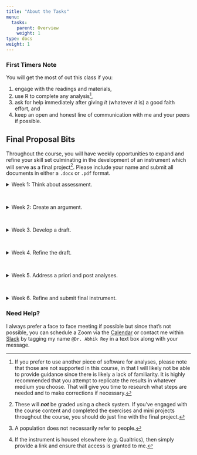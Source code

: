 ```yaml
---
title: "About the Tasks"
menu:
  tasks:
    parent: Overview
    weight: 1
type: docs
weight: 1
---
```


### First Timers Note
You will get the most of out this class if you:

1. engage with the readings and materials,
2. use R to complete any analysis^[If you prefer to use another piece of software for analyses, please note that those are not supported in this course, in that I will likely not be able to provide guidance since there is likely a lack of familiarity. It is highly recommended that you attempt to replicate the results in whatever medium you choose. That will give you time to research what steps are needed and to make corrections if necessary.],
3. ask for help immediately after giving *it* (whatever *it* is) a good faith effort, and
4. keep an open and honest line of communication with me and your peers if possible.

## Final Proposal Bits

Throughout the course, you will have weekly opportunities to expand and refine your skill set culminating in the development of an instrument which will serve as a final project^[These will ***not*** be graded using a check system. If you've engaged with the course content and completed the exercises and mini projects throughout the course, you should do just fine with the final project.]. Please include your name and submit all documents in either a `.docx` or `.pdf` format.

<div id="anchorwk1"> 
<details><summary>Week 1: Think about assessment.</summary>
<br>
<p>
Construct a one paragraph case for a population^[A population does not necessarily refer to people.] that needs to be researched, why it should be be studied, and how the data would be quantitative.
</p>
</details>
</div>
<br>

<div id="anchorwk2">
<details><summary>Week 2: Create an argument. </summary>
<br>
<p>
Submit a one to three page proposal outlining specific questions that you would like to assess and then describe an instrument that would be used to assess those items. Include general details on what measures would be used. 
</p>
</details>
</div>
<br>

<div id="anchorwk3">
<details><summary>Week 3. Develop a draft.</summary>
<br>
<p>
Create a draft of your instrument^[If the instrument is housed elsewhere (e.g. Qualtrics), then simply provide a link and ensure that access is granted to me.] by whatever medium you choose. Map the measures directly to the items and group them if possible. 
</p>
</details>
</div>
<br>

<div id="anchorwk4">
<details><summary>Week 4. Refine the draft.</summary>
<br>
<p>
Based on feedback, amend the instrument if necessary and resubmit for further assessment. Explicitly detail what changes were made using a matrix. After approval, administer the instrument for a simulation of responses.
</p>
</details>
</div>
<br>

<div id="anchorwk5">
<details><summary>Week 5. Address a priori and post analyses.</summary>
<br>
<p>
Submit a one to three page with a description of what approaches were used to assess validity and reliability, a copy of your simulated data in a csv file, and an R script or a step-by-step set of instructions on what you did in the software package of your choice.
</p>
</details>
</div>
<br>

<div id="anchorwk6">
<details><summary>Week 6. Refine and submit final instrument.</summary>
<br>
<p>
After amending, submit the final version of your instrument along with a final description of each measure given by item or group of items. Each measure must be justifiable either by the use of statistical analysis, literature review, or some combination thereof.
</p>
</details>
</div>

### Need Help?
I always prefer a face to face meeting if possible but since that's not possible, you can schedule a Zoom via the [Calendar](https://calendly.com/nopiecharts/short30){target="_blank"} or contact me within [Slack](http:/2021edp611.slack.com){target="_blank"} by tagging my name `@Dr. Abhik Roy` in a text box along with your message.
